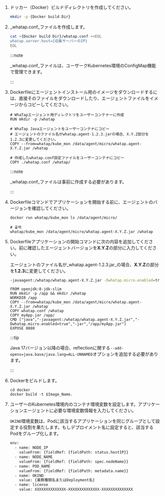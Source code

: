 1.  ドッカー（Docker）ビルドディレクトリを作成してください。

    ```bash
    mkdir -p {Docker build Dir}
    ```

1.  _whatap.conf_ファイルを作成します。

    ```bash
    cat >{Docker build Dir}/whatap.conf <<EOL
    whatap.server.host={収集サーバーのIP}
    EOL
    ```

    :::note

    _whatap.conf_ファイルは、ユーザークKubernetes環境のConfigMap機能で管理できます。

    :::

1.  Dockerfileにエージェントインストール用のイメージをダウンロードするには、直接そのファイルをダウンロードしたり、エージェントファイルをイメージからコピーしてください。

    ```docker
    # WhaTapエージェント用ディレクトリをユーザーコンテナーに作成
    RUN mkdir -p /whatap

    # WhaTap Javaエージェントをユーザーコンテナにコピー
    # エージェントのファイル名がwhatap.agent-1.2.3.jarの場合、X.Y.Z部分を1.2.3に変更してください。
    COPY --from=whatap/kube_mon /data/agent/micro/whatap.agent-X.Y.Z.jar /whatap

    # 作成したwhatap.conf設定ファイルをユーザーコンテナにコピー
    COPY ./whatap.conf /whatap/    
    ```

    :::note

    _whatap.conf_ファイルは事前に作成する必要があります。

    :::

2.  Dockerfileコマンドでアプリケーションを開始する前に、エージェントのバージョンを確認してください。

    ```docker
    docker run whatap/kube_mon ls /data/agent/micro/

    # 출력
    whatap/kube_mon /data/agent/micro/whatap.agent-X.Y.Z.jar /whatap
    ```

3.  Dockerfileアプリケーションの開始コマンドに次の内容を追加してください。前に確認したエージェントバージョンを**X.Y.Z**の部分に入力してください。

    エージェントのファイル名が_whatap.agent-1.2.3.jar_の場合、**X.Y.Z**の部分を**1.2.3**に変更してください。

    ```bash
    -javaagent:/whatap/whatap.agent-X.Y.Z.jar -Dwhatap.micro.enabled=true
    ```

    ```docker title='Dockerfile 예시' showLineNumbers {4,7}
    FROM openjdk:8-jdk-slim
    RUN mkdir -p /app && mkdir /whatap
    WORKDIR /app
    COPY --from=whatap/kube_mon /data/agent/micro/whatap.agent-X.Y.Z.jar /whatap
    COPY whatap.conf /whatap
    COPY myApp.jar /app/
    CMD ["java","-javaagent:/whatap/whatap.agent-X.Y.Z.jar","-Dwhatap.micro.enabled=true","-jar","/app/myApp.jar"]
    EXPOSE 8080
    ```

    :::tip

    Java 17バージョン以降の場合、reflectionに関する`--add-opens=java.base/java.lang=ALL-UNNAMED`オプションを追加する必要があります。

    :::

4.  Dockerをビルドします。

    ```docker
    cd docker
    docker build -t $Image_Name.
    ```

1.  ユーザーのKubernetes環境内のコンテナ環境変数を設定します。アプリケーションエージェントに必要な環境変数情報を入力してください。

    `OKIND`環境変数は、Podに該当するアプリケーションを同じグループとして設定する役割を果たします。もしデプロイメント名に設定すると、該当するPodをグループ化します。

    ```bash showLineNumbers {8-9}
    env:
      - name: NODE_IP
        valueFrom: {fieldRef: {fieldPath: status.hostIP}}
      - name: NODE_NAME
        valueFrom: {fieldRef: {fieldPath: spec.nodeName}}
      - name: POD_NAME
        valueFrom: {fieldRef: {fieldPath: metadata.name}}
      - name: OKIND
        value: {業務種類名またはDeployment名}
      - name: license
        value: XXXXXXXXXXXXXX-XXXXXXXXXXXXXX-XXXXXXXXXXXXXX  
    ```
